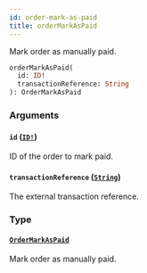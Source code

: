 ```yaml
---
id: order-mark-as-paid
title: orderMarkAsPaid
---
```


Mark order as manually paid.

```graphql
orderMarkAsPaid(
  id: ID!
  transactionReference: String
): OrderMarkAsPaid

```

### Arguments

#### `id` ([`ID!`](/docs/developer/api-reference/scalars/id))

ID of the order to mark paid.

#### `transactionReference` ([`String`](/docs/developer/api-reference/scalars/string))

The external transaction reference.

### Type

#### [`OrderMarkAsPaid`](/docs/developer/api-reference/objects/order-mark-as-paid)

Mark order as manually paid.
